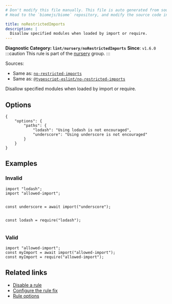 ```yaml
---
# Don't modify this file manually. This file is auto generated from source, and you will lose your changes next time the website is built.
# Head to the `biomejs/biome` repository, and modify the source code in there.

title: noRestrictedImports
description: |
  Disallow specified modules when loaded by import or require.
---
```


**Diagnostic Category: `lint/nursery/noRestrictedImports`**
<Tabs>
<TabItem label="JavaScript (and super languages)" icon="seti:javascript">
**Since**: `v1.6.0`
:::caution
This rule is part of the [nursery](/linter/rules/#nursery) group.
:::

Sources: 
- Same as: <a href="https://eslint.org/docs/latest/rules/no-restricted-imports" target="_blank"><code>no-restricted-imports</code></a>
- Same as: <a href="https://typescript-eslint.io/rules/no-restricted-imports" target="_blank"><code>@typescript-eslint/no-restricted-imports</code></a>

Disallow specified modules when loaded by import or require.

## Options

```options
{
    "options": {
        "paths": {
            "lodash": "Using lodash is not encouraged",
            "underscore": "Using underscore is not encouraged"
        }
    }
}
```

## Examples

### Invalid

```use_options
import "lodash";
import "allowed-import";
```

<pre class="language-text"><code class="language-text"></code></pre>

```use_options
const underscore = await import("underscore");
```

<pre class="language-text"><code class="language-text"></code></pre>

```use_options
const lodash = require("lodash");
```

<pre class="language-text"><code class="language-text"></code></pre>

### Valid

```use_options
import "allowed-import";
const myImport = await import("allowed-import");
const myImport = require("allowed-import");
```

## Related links

- [Disable a rule](/linter/#disable-a-lint-rule)
- [Configure the rule fix](/linter#configure-the-rule-fix)
- [Rule options](/linter/#rule-options)

</TabItem>
</Tabs>

